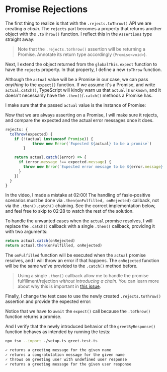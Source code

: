 # Promise Rejections

<EpicVideo url="https://www.epicweb.dev/workshops/testing-fundamentals/testing-asynchronous-code/error-assertions-for-rejected-promises/solution" />

The first thing to realize is that with the `.rejects.toThrow()` API we are creating _a chain_. The `rejects` part becomes a property that returns another object with the `.toThrow()` function. I reflect this in the `Assertions` type straight away:

<CodeFile file="setup.ts" range="1-6" highlight="3-5" />

> Note that the `.rejects.toThrow()` assertion will be returning a Promise. Annotate its return type accordingly (`Promise<void>`).

Next, I extend the object returned from the `globalThis.expect` function to have the `rejects` property. In that property, I define a new `toThrow` function.

<CodeFile file="setup.ts" range="15-23" highlight="22-23" />

Although the `actual` value will be a Promise in our case, we can pass _anything_ to the `expect()` function. If we assume it's a Promise, and write `actual.catch()`, TypeScript will kindly warn us that `actual` is `unknown`, and it doesn't necessarily have the `.then()`/`.catch()` methods a Promise has.

I make sure that the passed `actual` value is the instance of Promise:

<CodeFile file="setup.ts" range="22-26" highlight="24-26" />

Now that we are always asserting on a Promise, I will make sure it rejects, and compare the expected and the actual error messages once it does.

```ts nonumber lines=7-11
rejects: {
  toThrow(expected) {
    if (!(actual instanceof Promise)) {
			throw new Error(`Expected ${actual} to be a promise`)
		}

    return actual.catch((error) => {
      if (error.message !== expected.message) {
        throw new Error(`Expected error message to be ${error.message} but got ${expected}`)
      }
    })
  }
}
```

<callout-warning>In the video, I made a mistake at 02:00! The handling of fasle-positive scenarios must be done via `.then(onFulfilled, onRejected)` callback, not via the `.then().catch()` chaining. See the correct implementation below, and feel free to skip to 02:28 to watch the rest of the solution.</callout-warning>

To handle the unwanted cases when the `actual` promise resolves, I will replace the `.catch()` callback with a single `.then()` callback, providing it with two arguments:

```ts remove=1 add=2
return actual.catch(onRejected)
return actual.then(onFulfilled, onRejected)
```

The `onFulfilled` function will be executed when the `actual` promise resolves, and I will throw an error if that happens. The `onRejected` function will be the same we've provided to the `.catch()` method before.

<CodeFile file="setup.ts" range="22-40" highlight="29-31" />

> Using a single `.then()` callback allow me to handle the promise fulfillment/rejection _without introducing a chain_. You can learn more about why this is important in [this issue](https://github.com/epicweb-dev/testing-fundamentals/issues/17).

Finally, I change the test case to use the newly created `.rejects.toThrow()` assertion and provide the expected error:

<CodeFile file="greet.test.ts" range="24-28" highlight="25-27" />

<callout-info>Notice that we have to `await` the `expect()` call because the `.toThrow()` function returns a promise.</callout-info>

And I verify that the newly introduced behavior of the `greetByResponse()` function behaves as intended by running the tests:

```sh
npx tsx --import ./setup.ts greet.test.ts
```

```txt nonumber nocopy
✓ returns a greeting message for the given name
✓ returns a congratulation message for the given name
✓ throws on greeting user with undefined user response
✓ returns a greeting message for the given user response
```
